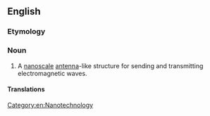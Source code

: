==English==

===Etymology===
{{prefix|nano|antenna|lang=en}}

===Noun===
{{en-noun|nanoantennas|nanoantennae}}

# A [[nanoscale]] [[antenna]]-like structure for sending and transmitting electromagnetic waves.

====Translations====
{{trans-top|A nanoscale antenna}}
{{trans-mid}}
{{trans-bottom}}

[[Category:en:Nanotechnology]]